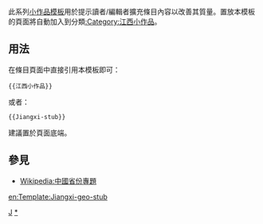 <includeonly></includeonly><noinclude>{{template doc page viewed directly}}</noinclude>
<!-- 在本行下編輯模板說明 -->
此系列[[:Category:小作品模板|小作品模板]]用於提示讀者/編輯者擴充條目內容以改善其質量。置放本模板的頁面將自動加入到分類[[:Category:江西小作品]]。
== 用法 ==
在條目頁面中直接引用本模板即可：
<pre>{{江西小作品}}
</pre>
或者：
<pre>{{Jiangxi-stub}}
</pre>
建議置於頁面底端。
== 參見 ==
* [[Wikipedia:中國省份專題]]
<includeonly>
<!-- 本行下加入模板的分類 -->
[[Category:中國地理小作品模板|J]]
[[Category:江西小作品|*]]
<!-- 本行下加入模板的跨語言鏈接 -->
[[en:Template:Jiangxi-geo-stub]]
</includeonly>